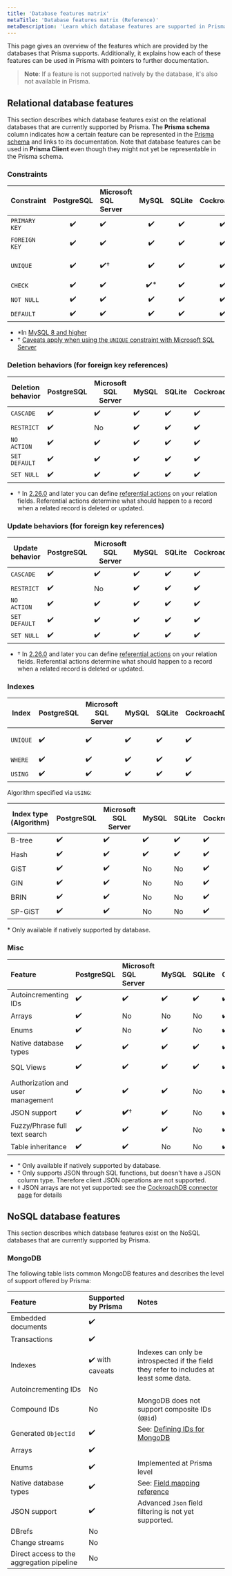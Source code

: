 ```yaml
---
title: 'Database features matrix'
metaTitle: 'Database features matrix (Reference)'
metaDescription: 'Learn which database features are supported in Prisma and how they map to the different Prisma tools.'
---
```


<TopBlock>

This page gives an overview of the features which are provided by the databases that Prisma supports. Additionally, it explains how each of these features can be used in Prisma with pointers to further documentation.

> **Note**: If a feature is not supported natively by the database, it's also not available in Prisma.

</TopBlock>

## Relational database features

This section describes which database features exist on the relational databases that are currently supported by Prisma. The **Prisma schema** column indicates how a certain feature can be represented in the [Prisma schema](/concepts/components/prisma-schema) and links to its documentation. Note that database features can be used in **Prisma Client** even though they might not yet be representable in the Prisma schema.

### Constraints

| Constraint    | PostgreSQL | Microsoft SQL Server | MySQL | SQLite | CockroachDB |                                           Prisma schema                                           | Prisma Client | Prisma Migrate |
| ------------- | :--------: | :------------------- | :---: | :----: | :---------: | :-----------------------------------------------------------------------------------------------: | :-----------: | :------------: |
| `PRIMARY KEY` |     ✔️     | ✔️                   |  ✔️   |   ✔️   |     ✔️      |      [`@id` and `@@id`](/concepts/components/prisma-schema/data-model#defining-an-id-field)       |      ✔️       |       ✔️       |
| `FOREIGN KEY` |     ✔️     | ✔️                   |  ✔️   |   ✔️   |     ✔️      |          [Relation fields](/concepts/components/prisma-schema/relations#relation-fields)          |      ✔️       |       ✔️       |
| `UNIQUE`      |     ✔️     | ✔️†                  |  ✔️   |   ✔️   |     ✔️      | [`@unique` and `@@unique`](/concepts/components/prisma-schema/data-model#defining-a-unique-field) |      ✔️       |       ✔️       |
| `CHECK`       |     ✔️     | ✔️                   | ✔️\*  |   ✔️   |     ✔️      |                                              Not yet                                              |      ✔️       |    Not yet     |
| `NOT NULL`    |     ✔️     | ✔️                   |  ✔️   |   ✔️   |     ✔️      |                [`?`](/concepts/components/prisma-schema/data-model#type-modifiers)                |      ✔️       |       ✔️       |
| `DEFAULT`     |     ✔️     | ✔️                   |  ✔️   |   ✔️   |     ✔️      |       [`@default`](/concepts/components/prisma-schema/data-model#defining-a-default-value)        |      ✔️       |       ✔️       |

- \*In [MySQL 8 and higher](https://mysqlserverteam.com/mysql-8-0-16-introducing-check-constraint/)
- † [Caveats apply when using the `UNIQUE` constraint with Microsoft SQL Server](/concepts/database-connectors/sql-server#data-model-limitations)

### Deletion behaviors (for foreign key references)

| Deletion behavior | PostgreSQL | Microsoft SQL Server | MySQL | SQLite | CockroachDB | Prisma schema | Prisma Client | Prisma Migrate |
| ----------------- | ---------- | -------------------- | ----- | ------ | ----------- | ------------- | ------------- | -------------- |
| `CASCADE`         | ✔️         | ✔️                   | ✔️    | ✔️     | ✔️          | **✔️**†       | ✔️            | **✔️**†        |
| `RESTRICT`        | ✔️         | No                   | ✔️    | ✔️     | ✔️          | **✔️**†       | ✔️            | **✔️**†        |
| `NO ACTION`       | ✔️         | ✔️                   | ✔️    | ✔️     | ✔️          | **✔️**†       | ✔️            | **✔️**†        |
| `SET DEFAULT`     | ✔️         | ✔️                   | ✔️    | ✔️     | ✔️          | **✔️**†       | ✔️            | **✔️**†        |
| `SET NULL`        | ✔️         | ✔️                   | ✔️    | ✔️     | ✔️          | **✔️**†       | ✔️            | **✔️**†        |

- † In [2.26.0](https://github.com/prisma/prisma/releases/tag/2.26.0) and later you can define [referential actions](/concepts/components/prisma-schema/relations/referential-actions) on your relation fields. Referential actions determine what should happen to a record when a related record is deleted or updated.

### Update behaviors (for foreign key references)

| Update behavior | PostgreSQL | Microsoft SQL Server | MySQL | SQLite | CockroachDB | Prisma schema | Prisma Client | Prisma Migrate |
| --------------- | ---------- | -------------------- | ----- | ------ | ----------- | ------------- | ------------- | -------------- |
| `CASCADE`       | ✔️         | ✔️                   | ✔️    | ✔️     | ✔️          | **✔️**†       | ✔️            | **✔️**†        |
| `RESTRICT`      | ✔️         | No                   | ✔️    | ✔️     | ✔️          | **✔️**†       | ✔️            | **✔️**†        |
| `NO ACTION`     | ✔️         | ✔️                   | ✔️    | ✔️     | ✔️          | **✔️**†       | ✔️            | **✔️**†        |
| `SET DEFAULT`   | ✔️         | ✔️                   | ✔️    | ✔️     | ✔️          | **✔️**†       | ✔️            | **✔️**†        |
| `SET NULL`      | ✔️         | ✔️                   | ✔️    | ✔️     | ✔️          | **✔️**†       | ✔️            | **✔️**†        |

- † In [2.26.0](https://github.com/prisma/prisma/releases/tag/2.26.0) and later you can define [referential actions](/concepts/components/prisma-schema/relations/referential-actions) on your relation fields. Referential actions determine what should happen to a record when a related record is deleted or updated.

### Indexes

| Index    | PostgreSQL | Microsoft SQL Server | MySQL | SQLite | CockroachDB | Prisma schema                                                                                     | Prisma Client | Prisma Migrate |
| -------- | ---------- | -------------------- | ----- | ------ | ----------- | ------------------------------------------------------------------------------------------------- | ------------- | -------------- |
| `UNIQUE` | ✔️         | ✔️                   | ✔️    | ✔️     | ✔️          | [`@unique` and `@@unique`](/concepts/components/prisma-schema/data-model#defining-a-unique-field) | ✔️            | ✔️             |
| `WHERE`  | ✔️         | ✔️                   | ✔️    | ✔️     | ✔️          | Not yet                                                                                           | ✔️            | Not yet        |
| `USING`  | ✔️         | ✔️                   | ✔️    | ✔️     | ✔️          | Not yet                                                                                           | ✔️            | Not yet        |

Algorithm specified via `USING`:

| Index type (Algorithm) | PostgreSQL | Microsoft SQL Server | MySQL | SQLite | CockroachDB | Prisma schema | Prisma Client | Prisma Migrate |
| ---------------------- | ---------- | -------------------- | ----- | ------ | ----------- | ------------- | ------------- | -------------- |
| B-tree                 | ✔️         | ✔️                   | ✔️    | ✔️     | ✔️          | Not yet       | ✔️            | Not yet        |
| Hash                   | ✔️         | ✔️                   | ✔️    | ✔️     | ✔️          | Not yet       | ✔️            | Not yet        |
| GiST                   | ✔️         | ✔️                   | No    | No     | ✔️          | Not yet       | ✔️\*          | Not yet        |
| GIN                    | ✔️         | ✔️                   | No    | No     | ✔️          | Not yet       | ✔️\*          | Not yet        |
| BRIN                   | ✔️         | ✔️                   | No    | No     | ✔️          | Not yet       | ✔️\*          | Not yet        |
| SP-GiST                | ✔️         | ✔️                   | No    | No     | ✔️          | Not yet       | ✔️\*          | Not yet        |

\* Only available if natively supported by database.

<!-- **MySQL only**

Algorithm option (MySQL):

| Index type (Algorithm) | MySQL | Prisma schema | Prisma Migrate | Prisma Client |
| ---------------------- | ----- | ------------- | -------------- | ------------- |
| `INPLACE`              | ✔️    | Not yet       | Not yet        | ✔️            |
| `COPY`                 | ✔️    | Not yet       | Not yet        | ✔️            |

Lock option (MySQL):

| Index type (Algorithm)      | MySQL | Prisma schema | Prisma Migrate | Prisma Client |
| --------------------------- | ----- | ------------- | -------------- | ------------- |
| `NONE`                      | ✔️    | Not yet       | Not yet        | ✔️            |
| `EXCLUSIVE`                 | ✔️    | Not yet       | Not yet        | ✔️            |
| `SHARED`                    | ✔️    | Not yet       | Not yet        | ✔️            |
| ✔️ (e.g. via `date('now')`) | -->

### Misc

| Feature                           | PostgreSQL | Microsoft SQL Server | MySQL | SQLite | CockroachDB | Prisma schema                                                                               | Prisma Client | Prisma Migrate |
| :-------------------------------- | :--------- | :------------------- | :---- | :----- | :---------- | :------------------------------------------------------------------------------------------ | ------------- | -------------- |
| Autoincrementing IDs              | ✔️         | ✔️                   | ✔️    | ✔️     | ✔️          | [`autoincrement()`](/concepts/components/prisma-schema/data-model#defining-a-default-value) | ✔️            | ✔️             |
| Arrays                            | ✔️         | No                   | No    | No     | ✔️          | [`[]`](/concepts/components/prisma-schema/data-model#type-modifiers)                        | ✔️\*          | ✔️\*           |
| Enums                             | ✔️         | No                   | ✔️    | No     | ✔️          | [`enum`](/concepts/components/prisma-schema/data-model#defining-enums)                      | ✔️\*          | ✔️\*           |
| Native database types             | ✔️         | ✔️                   | ✔️    | ✔️     | ✔️          | ✔️                                                                                          | ✔️            | Not yet        |
| SQL Views                         | ✔️         | ✔️                   | ✔️    | ✔️     | ✔️          | Not yet                                                                                     | Not yet       | Not yet        |
| Authorization and user management | ✔️         | ✔️                   | ✔️    | No     | ✔️          | Not yet                                                                                     | Not yet       | Not yet        |
| JSON support                      | ✔️         | **✔️**†              | ✔️    | No     | ✔️‡         | ✔️\*                                                                                        | ✔️\*          | ✔️\*           |
| Fuzzy/Phrase full text search     | ✔️         | ✔️                   | ✔️    | No     | ✔️          | Not yet                                                                                     | Not yet       | Not yet        |
| Table inheritance                 | ✔️         | ✔️                   | No    | No     | ✔️          | Not yet                                                                                     | ✔️\*          | Not yet        |

<FootNote>

- \* Only available if natively supported by database.
- † Only supports JSON through SQL functions, but doesn't have a JSON column type. Therefore client JSON operations are not supported.
- ‡ JSON arrays are not yet supported: see the [CockroachDB connector page](/concepts/database-connectors/cockroachdb) for details

</FootNote>

## NoSQL database features

This section describes which database features exist on the NoSQL databases that are currently supported by Prisma.

### MongoDB

The following table lists common MongoDB features and describes the level of support offered by Prisma:

| Feature                                   | Supported by Prisma | Notes                                                                                                     |
| :---------------------------------------- | :------------------ | :-------------------------------------------------------------------------------------------------------- |
| Embedded documents                        | ✔️                  |                                                                                                           |
| Transactions                              | ✔️                  |                                                                                                           |
| Indexes                                   | ✔️ with caveats     | Indexes can only be introspected if the field they refer to includes at least some data.                  |
| Autoincrementing IDs                      | No                  |                                                                                                           |
| Compound IDs                              | No                  | MongoDB does not support composite IDs (`@@id`)                                                           |
| Generated `ObjectId`                      | ✔️                  | See: [Defining IDs for MongoDB](/concepts/components/prisma-schema/data-model#defining-ids-in-mongodb)    |
| Arrays                                    | ✔️                  |                                                                                                           |
| Enums                                     | ✔️                  | Implemented at Prisma level                                                                               |
| Native database types                     | ✔️                  | See: [Field mapping reference](/reference/api-reference/prisma-schema-reference#model-field-scalar-types) |
| JSON support                              | ✔️                  | Advanced `Json` field filtering is not yet supported.                                                     |
| DBrefs                                    | No                  |
| Change streams                            | No                  |
| Direct access to the aggregation pipeline | No                  |
